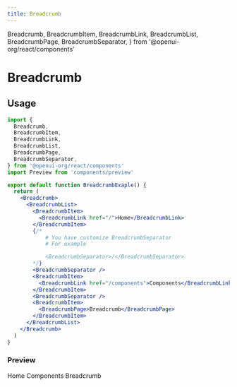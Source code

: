 ```yaml
---
title: Breadcrumb
---
```


  Breadcrumb,
  BreadcrumbItem,
  BreadcrumbLink,
  BreadcrumbList,
  BreadcrumbPage,
  BreadcrumbSeparator,
} from '@openui-org/react/components'

# Breadcrumb

## Usage

```jsx
import {
  Breadcrumb,
  BreadcrumbItem,
  BreadcrumbLink,
  BreadcrumbList,
  BreadcrumbPage,
  BreadcrumbSeparator,
} from '@openui-org/react/components'
import Preview from 'components/preview'

export default function BreadcrumbExaple() {
  return (
    <Breadcrumb>
      <BreadcrumbList>
        <BreadcrumbItem>
          <BreadcrumbLink href="/">Home</BreadcrumbLink>
        </BreadcrumbItem>
        {/* 
            # You have customize BreadcrumbSeparator 
            # For example

            <BreadcrumbSeparator>/</BreadcrumbSeparator>
        */}
        <BreadcrumbSeparator /> 
        <BreadcrumbItem>
          <BreadcrumbLink href="/components">Components</BreadcrumbLink>
        </BreadcrumbItem>
        <BreadcrumbSeparator />
        <BreadcrumbItem>
          <BreadcrumbPage>Breadcrumb</BreadcrumbPage>
        </BreadcrumbItem>
      </BreadcrumbList>
    </Breadcrumb>
  )
}
```

### Preview

<Preview>
  <Breadcrumb>
    <BreadcrumbList>
      <BreadcrumbItem>
        <BreadcrumbLink href="/">Home</BreadcrumbLink>
      </BreadcrumbItem>
      <BreadcrumbSeparator />
      <BreadcrumbItem>
        <BreadcrumbLink href="/components">Components</BreadcrumbLink>
      </BreadcrumbItem>
      <BreadcrumbSeparator />
      <BreadcrumbItem>
        <BreadcrumbPage>Breadcrumb</BreadcrumbPage>
      </BreadcrumbItem>
    </BreadcrumbList>
  </Breadcrumb>
</Preview>
